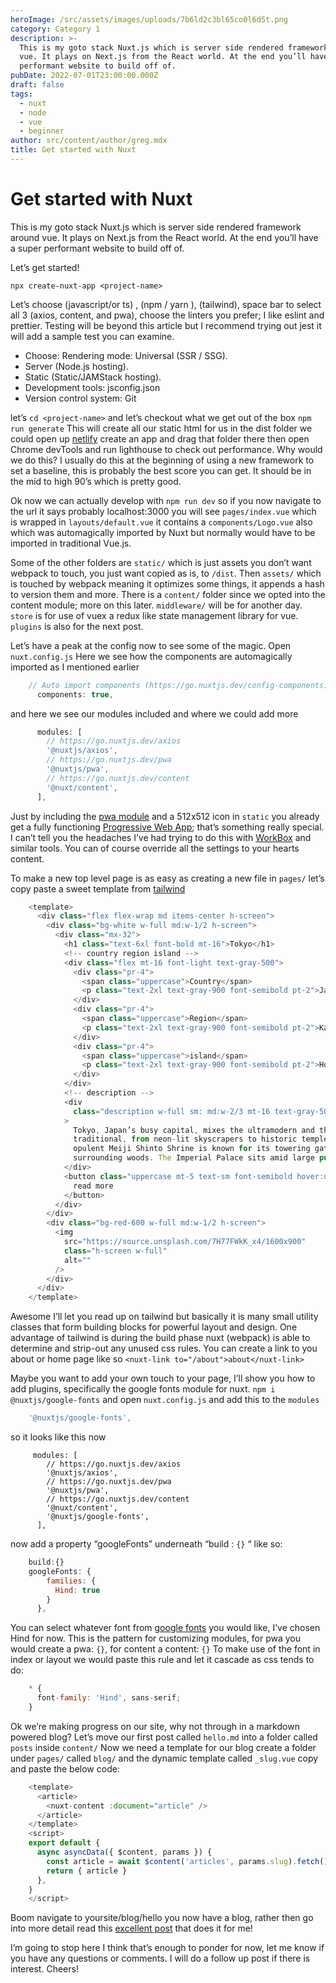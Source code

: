 ```yaml
---
heroImage: /src/assets/images/uploads/7b6ld2c3bl65co0l6d5t.png
category: Category 1
description: >-
  This is my goto stack Nuxt.js which is server side rendered framework around
  vue. It plays on Next.js from the React world. At the end you’ll have a super
  performant website to build off of.
pubDate: 2022-07-01T23:00:00.000Z
draft: false
tags:
  - nuxt
  - node
  - vue
  - beginner
author: src/content/author/greg.mdx
title: Get started with Nuxt
---
```


# Get started with Nuxt

This is my goto stack Nuxt.js which is server side rendered framework around vue. It plays on Next.js from the React world. At the end you’ll have a super performant website to build off of.

Let’s get started!

`npx create-nuxt-app <project-name>`

Let’s choose (javascript/or ts) , (npm / yarn ),  (tailwind), space bar to select all 3 (axios, content, and pwa), choose the linters you prefer; I like eslint and prettier. Testing will be beyond this article but I recommend trying out jest it will add a sample test you can examine.

* Choose: Rendering mode: Universal (SSR / SSG).
* Server (Node.js hosting).
* Static (Static/JAMStack hosting).
* Development tools: jsconfig.json
* Version control system: Git

let’s `cd <project-name>` and let’s checkout what we get out of the box `npm run generate`
This will create all our static html for us in the dist folder we could open up [netlify](https://app.netlify.com/) create an app and drag that folder there then open Chrome devTools and run lighthouse to check out performance. Why would we do this? I usually do this at the beginning of using a new framework to set a baseline, this is probably the best score you can get. It should be in the mid to high 90’s which is pretty good.

Ok now we can actually develop with `npm run dev` so if you now navigate to the url it says probably localhost:3000 you will see `pages/index.vue` which is wrapped in `layouts/default.vue`  it contains a `components/Logo.vue` also which was automagically imported by Nuxt but normally would have to be imported in traditional Vue.js.

Some of the other folders are `static/` which is just assets you don’t want webpack to touch, you just want copied as is, to `/dist`. Then `assets/` which is touched by webpack meaning it optimizes some things, it appends a hash to version them and more. There is a `content/` folder since we opted into the content module; more on this later. `middleware/` will be for another day. `store` is for use of vuex a redux like state management library for vue. `plugins` is also for the next post.

Let’s have a peak at the config now to see some of the magic. Open `nuxt.config.js`
Here we see how the components are automagically imported as I mentioned earlier

```javascript
    // Auto import components (https://go.nuxtjs.dev/config-components)
      components: true,
```

and here we see our modules included and where we could add more

```javascript
      modules: [
        // https://go.nuxtjs.dev/axios
        '@nuxtjs/axios',
        // https://go.nuxtjs.dev/pwa
        '@nuxtjs/pwa',
        // https://go.nuxtjs.dev/content
        '@nuxt/content',
      ],
```

Just by including the [pwa module](https://pwa.nuxtjs.org/) and a 512x512 icon in `static` you already get a fully functioning [Progressive Web App](https://web.dev/progressive-web-apps/); that’s something really special. I can’t tell you the headaches I’ve had trying to do this with [WorkBox](https://developers.google.com/web/tools/workbox) and similar tools. You can of course override all the settings to your hearts content.

To make a new top level page is as easy as creating a new file in `pages/` let’s copy paste a sweet template from [tailwind](https://tailwindcomponents.com/component/hero-component)

```javascript
    <template>
      <div class="flex flex-wrap md items-center h-screen">
        <div class="bg-white w-full md:w-1/2 h-screen">
          <div class="mx-32">
            <h1 class="text-6xl font-bold mt-16">Tokyo</h1>
            <!-- country region island -->
            <div class="flex mt-16 font-light text-gray-500">
              <div class="pr-4">
                <span class="uppercase">Country</span>
                <p class="text-2xl text-gray-900 font-semibold pt-2">Japan</p>
              </div>
              <div class="pr-4">
                <span class="uppercase">Region</span>
                <p class="text-2xl text-gray-900 font-semibold pt-2">Kanto</p>
              </div>
              <div class="pr-4">
                <span class="uppercase">island</span>
                <p class="text-2xl text-gray-900 font-semibold pt-2">Honshu</p>
              </div>
            </div>
            <!-- description -->
            <div
              class="description w-full sm: md:w-2/3 mt-16 text-gray-500 text-sm"
            >
              Tokyo, Japan’s busy capital, mixes the ultramodern and the
              traditional, from neon-lit skyscrapers to historic temples. The
              opulent Meiji Shinto Shrine is known for its towering gate and
              surrounding woods. The Imperial Palace sits amid large public gardens
            </div>
            <button class="uppercase mt-5 text-sm font-semibold hover:underline">
              read more
            </button>
          </div>
        </div>
        <div class="bg-red-600 w-full md:w-1/2 h-screen">
          <img
            src="https://source.unsplash.com/7H77FWkK_x4/1600x900"
            class="h-screen w-full"
            alt=""
          />
        </div>
      </div>
    </template>
```

Awesome I’ll let you read up on tailwind but basically it is many small utility classes that form building blocks for powerful layout and design. One advantage of tailwind is during the build phase nuxt (webpack) is able to determine and strip-out any unused css rules. You can create a link to you about or home page like so `<nuxt-link to="/about">about</nuxt-link>`

Maybe you want to add your own touch to your page, I’ll show you how to add plugins, specifically the google fonts module for nuxt. `npm i @nuxtjs/google-fonts`
and open `nuxt.config.js` and add this to the `modules`

```javascript
    '@nuxtjs/google-fonts',
```

so it looks like this now

```
     modules: [
        // https://go.nuxtjs.dev/axios
        '@nuxtjs/axios',
        // https://go.nuxtjs.dev/pwa
        '@nuxtjs/pwa',
        // https://go.nuxtjs.dev/content
        '@nuxt/content',
        '@nuxtjs/google-fonts',
      ],
```

now add a property “googleFonts” underneath “build : `{}` “ like so:

```javascript
    build:{}
    googleFonts: {
        families: {
          Hind: true
        }
      },
```

You can select whatever font from [google fonts](https://fonts.google.com/) you would like, I’ve chosen Hind for now. This is the pattern for customizing modules, for pwa you would create a pwa: `{}`, for content a content: `{}`
To make use of the font in index or layout we would paste this rule and let it cascade as css tends to do:

```javascript
    * {
      font-family: 'Hind', sans-serif;
    }
```

Ok we’re making progress on our site, why not through in a markdown powered blog? Let’s move our first post called `hello.md` into a folder called `posts` inside `content/` Now we need a template for our blog create a folder under `pages/` called `blog/` and the dynamic template called `_slug.vue`  copy and paste the below code:

```javascript
    <template>
      <article>
        <nuxt-content :document="article" />
      </article>
    </template>
    <script>
    export default {
      async asyncData({ $content, params }) {
        const article = await $content('articles', params.slug).fetch()
        return { article }
      },
    }
    </script>
```

Boom navigate to yoursite/blog/hello you now have a blog, rather then go into more detail read this [excellent post](https://nuxtjs.org/blog/creating-blog-with-nuxt-content) that does it for me!

I’m going to stop here I think that’s enough to ponder for now, let me know if you have any questions or comments. I will do a follow up post if there is interest. Cheers!
